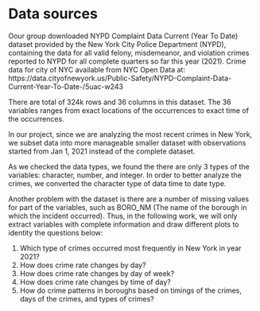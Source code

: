 # Data sources

Oour group downloaded NYPD Complaint Data Current (Year To Date) dataset provided by the New York City Police Department (NYPD), containing the data for all valid felony, misdemeanor, and violation crimes reported to NYPD for all complete quarters so far this year (2021). 
Crime data for city of NYC available from NYC Open Data at: https://data.cityofnewyork.us/Public-Safety/NYPD-Complaint-Data-Current-Year-To-Date-/5uac-w243 

There are total of 324k rows and 36 columns in this dataset. The 36 variables ranges from exact locations of the occurrences to exact time of the occurrences. 

In our project, since we are analyzing the most recent crimes in New York, we subset data into more manageable smaller dataset with observations started from Jan 1, 2021 instead of the complete dataset. 

As we checked the data types, we found the there are only 3 types of the variables: character, number, and integer. In order to better analyze the crimes, we converted the character type of data time to date type.

Another problem with the dataset is there are a number of missing values for part of the variables, such as BORO_NM (The name of the borough in which the incident occurred). Thus, in the following work, we will only extract variables with complete information and draw different plots to identity the questions below:

1. Which type of crimes occurred most frequently in New York in year 2021?
2. How does crime rate changes by day?
3. How does crime rate changes by day of week?
4. How does crime rate changes by time of day?
5. How do crime patterns in boroughs based on timings of the crimes, days of the crimes, and types of crimes?
